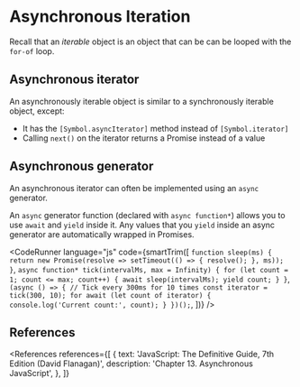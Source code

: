 
# Asynchronous Iteration

Recall that an _iterable_ object is an object that can be can be looped with the `for-of` loop.

## Asynchronous iterator

An asynchronously iterable object is similar to a synchronously iterable object, except:

- It has the `[Symbol.asyncIterator]` method instead of `[Symbol.iterator]`
- Calling `next()` on the iterator returns a Promise instead of a value

## Asynchronous generator

An asynchronous iterator can often be implemented using an `async` generator.

An `async` generator function (declared with `async function*`) allows you to use `await` and `yield` inside it. Any values that you `yield` inside an async generator are automatically wrapped in Promises.

<CodeRunner
  language="js"
  code={smartTrim([
    `
      function sleep(ms) {
        return new Promise(resolve => setTimeout(() => {
          resolve();
        }, ms));
      }
    `,
    `
      async function* tick(intervalMs, max = Infinity) {
        for (let count = 1; count <= max; count++) {
          await sleep(intervalMs);
          yield count;
        }
      }
    `,
    `
      (async () => {
        // Tick every 300ms for 10 times
        const iterator = tick(300, 10);
        for await (let count of iterator) {
          console.log('Current count:', count);
        }
      })();
    `,
  ])}
/>

## References

<References
  references={[
    {
      text: 'JavaScript: The Definitive Guide, 7th Edition (David Flanagan)',
      description: 'Chapter 13. Asynchronous JavaScript',
    },
  ]}
></References>
